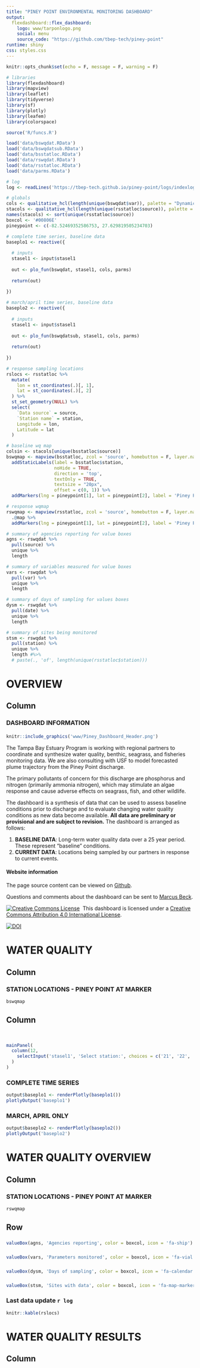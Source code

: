 ```yaml
---
title: "PINEY POINT ENVIRONMENTAL MONITORING DASHBOARD"
output: 
  flexdashboard::flex_dashboard:
    logo: www/tarponlogo.png
    social: menu
    source_code: "https://github.com/tbep-tech/piney-point"
runtime: shiny
css: styles.css
---
```

  
```r
knitr::opts_chunk$set(echo = F, message = F, warning = F)

# libraries
library(flexdashboard)
library(mapview)
library(leaflet)
library(tidyverse)
library(sf)
library(plotly)
library(leafem)
library(colorspace)

source('R/funcs.R')

load('data/bswqdat.RData')
load('data/bswqdatsub.RData')
load('data/bsstatloc.RData')
load('data/rswqdat.RData')
load('data/rsstatloc.RData')
load('data/parms.RData')

# log
log <- readLines('https://tbep-tech.github.io/piney-point/logs/indexlog.txt')

# globals
cols <- qualitative_hcl(length(unique(bswqdat$var)), palette = "Dynamic")
stacols <- qualitative_hcl(length(unique(rsstatloc$source)), palette = "Dark2")
names(stacols) <- sort(unique(rsstatloc$source))
boxcol <- '#00806E'
pineypoint <- c(-82.52469352586753, 27.629819505234703)
```

```r
# complete time series, baseline data
baseplo1 <- reactive({
  
  # inputs
  stasel1 <- input$stasel1
  
  out <- plo_fun(bswqdat, stasel1, cols, parms)
  
  return(out)
  
})

# march/april time series, baseline data
baseplo2 <- reactive({
  
  # inputs
  stasel1 <- input$stasel1
  
  out <- plo_fun(bswqdatsub, stasel1, cols, parms)
  
  return(out)
  
})
```

```r
# response sampling locations
rslocs <- rsstatloc %>% 
  mutate(
    lon = st_coordinates(.)[, 1],
    lat = st_coordinates(.)[, 2]
  ) %>% 
  st_set_geometry(NULL) %>% 
  select(
    `Data source` = source, 
    `Station name` = station, 
    Longitude = lon, 
    Latitude = lat
  )

# baseline wq map
colsin <- stacols[unique(bsstatloc$source)]
bswqmap <- mapview(bsstatloc, zcol = 'source', homebutton = F, layer.name = 'Data source', col.regions = colsin) %>% 
  addStaticLabels(label = bsstatloc$station,
                  noHide = TRUE,
                  direction = 'top',
                  textOnly = TRUE,
                  textsize = "20px", 
                  offset = c(0, 1)) %>% 
  addMarkers(lng = pineypoint[1], lat = pineypoint[2], label = 'Piney Point')

# response wqmap
rswqmap <- mapview(rsstatloc, zcol = 'source', homebutton = F, layer.name = 'Data source', col.regions = stacols) %>% 
  .@map %>% 
  addMarkers(lng = pineypoint[1], lat = pineypoint[2], label = 'Piney Point')

# summary of agencies reporting for value boxes
agns <- rswqdat %>% 
  pull(source) %>% 
  unique %>% 
  length

# summary of variables measured for value boxes
vars <- rswqdat %>% 
  pull(var) %>% 
  unique %>% 
  length

# summary of days of sampling for values boxes
dysm <- rswqdat %>% 
  pull(date) %>% 
  unique %>% 
  length

# summary of sites being monitored
stsm <- rswqdat %>% 
  pull(station) %>% 
  unique %>% 
  length #%>% 
  # paste(., 'of', length(unique(rsstatloc$station)))
```

OVERVIEW
=======================================================================

Column {data-width=650}
-----------------------------------------------------------------------

### DASHBOARD INFORMATION

<div class = "row">
<div class = "col-md-2"></div>
<div class = "col-md-8">

####

```r
knitr::include_graphics('www/Piney_Dashboard_Header.png')
```

The Tampa Bay Estuary Program is working with regional partners to coordinate and synthesize water quality, benthic, seagrass, and fisheries monitoring data. We are also consulting with USF to model forecasted plume trajectory from the Piney Point discharge. 

The primary pollutants of concern for this discharge are phosphorus and nitrogen (primarily ammonia nitrogen), which may stimulate an algae response and cause adverse effects on seagrass, fish, and other wildlife.

The dashboard is a synthesis of data that can be used to assess baseline conditions prior to discharge and to evaluate changing water quality conditions as new data become available. __All data are preliminary or provisional and are subject to revision.__ The dashboard is arranged as follows:

1) __BASELINE DATA__: Long-term water quality data over a 25 year period.  These represent "baseline" conditions.
1) __CURRENT DATA__: Locations being sampled by our partners in response to current events.

#### Website information

The page source content can be viewed on [Github](https://github.com/tbep-tech/piney-point).

Questions and comments about the dashboard can be sent to [Marcus Beck](mailto:mbeck@tbep.org).

<a rel='license' href='http://creativecommons.org/licenses/by/4.0/'><img alt='Creative Commons License' style='border-width:0' src='https://i.creativecommons.org/l/by/4.0/88x31.png' /></a>&nbsp;&nbsp;This dashboard is licensed under a <a rel='license' href='http://creativecommons.org/licenses/by/4.0/'>Creative Commons Attribution 4.0 International License</a>.

[![DOI](https://zenodo.org/badge/353409644.svg)](https://zenodo.org/badge/latestdoi/353409644)

</div>
<div class = "col-md-2"></div>
</div>

WATER QUALITY {data-navmenu="BASELINE DATA"}
=======================================================================

Column {data-width=275}
-----------------------------------------------------------------------

### STATION LOCATIONS - PINEY POINT AT MARKER

```r
bswqmap
```

Column {.tabset .tabset-fade data-width=650}
-----------------------------------------------------------------------

<br>
```r
mainPanel(
  column(12, 
    selectInput('stasel1', 'Select station:', choices = c('21', '22', '90', '336', '357', '361', '362'))
  )
)
```

### COMPLETE TIME SERIES

```r
output$baseplo1 <- renderPlotly(baseplo1())
plotlyOutput('baseplo1')
```

### MARCH, APRIL ONLY

```r
output$baseplo2 <- renderPlotly(baseplo2())
plotlyOutput('baseplo2')
```

<!-- SEAGRASSES {data-navmenu="BASELINE DATA"} -->
<!-- ======================================================================= -->

<!-- Column {data-width=275} -->
<!-- ----------------------------------------------------------------------- -->

WATER QUALITY OVERVIEW {data-navmenu="CURRENT DATA"}
=======================================================================

Column {data-width=400}
-----------------------------------------------------------------------

### STATION LOCATIONS - PINEY POINT AT MARKER

```r
rswqmap
```


Row
-----------------------------------------------------------------------

### 

```r
valueBox(agns, 'Agencies reporting', color = boxcol, icon = 'fa-ship')
```

### 

```r
valueBox(vars, 'Parameters monitored', color = boxcol, icon = 'fa-vial')
```

### 

```r
valueBox(dysm, 'Days of sampling', color = boxcol, icon = 'fa-calendar')
```

### 

```r
valueBox(stsm, 'Sites with data', color = boxcol, icon = 'fa-map-marker')
```

### Last data update `r log`

```r
knitr::kable(rslocs)
```

WATER QUALITY RESULTS {data-navmenu="CURRENT DATA"}
=======================================================================

Column {data-width=400}
-----------------------------------------------------------------------